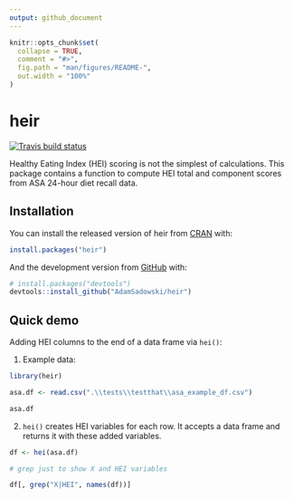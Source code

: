 ```yaml
---
output: github_document
---
```


<!-- README.md is generated from README.Rmd. Please edit that file -->

```r
knitr::opts_chunk$set(
  collapse = TRUE,
  comment = "#>",
  fig.path = "man/figures/README-",
  out.width = "100%"
)
```

# heir

<!-- badges: start -->
[![Travis build status](https://travis-ci.com/AdamSadowski/heir.svg?branch=master)](https://travis-ci.com/AdamSadowski/heir)
<!-- badges: end -->

Healthy Eating Index (HEI) scoring is not the simplest of calculations. This package contains a function to compute HEI total and component scores from ASA 24-hour diet recall data.

## Installation

You can install the released version of heir from [CRAN](https://CRAN.R-project.org) with:

``` r
install.packages("heir")
```

And the development version from [GitHub](https://github.com/) with:

``` r
# install.packages("devtools")
devtools::install_github("AdamSadowski/heir")
```

## Quick demo

Adding HEI columns to the end of a data frame via `hei()`:

1) Example data:

```r
library(heir)

asa.df <- read.csv(".\\tests\\testthat\\asa_example_df.csv")

asa.df
```

2) `hei()` creates HEI variables for each row. It accepts a data frame and returns it with these added variables. 

```r
df <- hei(asa.df)

# grep just to show X and HEI variables

df[, grep("X|HEI", names(df))]

```
